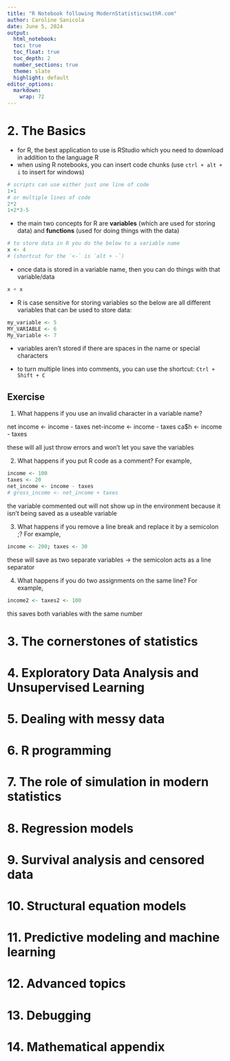 ```yaml
---
title: "R Notebook following ModernStatisticswithR.com"
author: Caroline Sanicola
date: June 5, 2024
output: 
  html_notebook:
  toc: true
  toc_float: true
  toc_depth: 2
  number_sections: true
  theme: slate
  highlight: default
editor_options: 
  markdown: 
    wrap: 72
---
```


# 2. The Basics
- for R, the best application to use is RStudio which you need to download in addition to the language R
- when using R notebooks, you can insert code chunks (use `ctrl + alt + i` to insert for windows)

```r
# scripts can use either just one line of code
1+1
# or multiple lines of code
2*2
1+2*3-5
```
- the main two concepts for R are **variables** (which are used for storing data) and **functions** (used for doing things with the data)
```r
# to store data in R you do the below to a variable name
x <- 4
# (shortcut for the `<-` is `alt + -`)
```
- once data is stored in a variable name, then you can do things with that variable/data
```r
x + x
```
- R is case sensitive for storing variables so the below are all different variables that can be used to store data:
```r
my_variable <- 5
MY_VARIABLE <- 6
My_Variable <- 7
```

- variables aren't stored if there are spaces in the name or special characters 

- to turn multiple lines into comments, you can use the shortcut: `Ctrl + Shift + C`

## Exercise
1. What happens if you use an invalid character in a variable name?

net income <- income - taxes
net-income <- income - taxes
ca$h <- income - taxes

these will all just throw errors and won't let you save the variables 

2. What happens if you put R code as a comment? For example,
```r
income <- 100
taxes <- 20
net_income <- income - taxes
# gross_income <- net_income + taxes
```
the variable commented out will not show up in the environment because it isn't being saved as a useable variable

3. What happens if you remove a line break and replace it by a semicolon ;? For example,
```r
income <- 200; taxes <- 30
```
these will save as two separate variables -> the semicolon acts as a line separator 

4. What happens if you do two assignments on the same line? For example,
```r
income2 <- taxes2 <- 100
```
this saves both variables with the same number 

























# 3. The cornerstones of statistics


# 4. Exploratory Data Analysis and Unsupervised Learning

# 5. Dealing with messy data 

# 6. R programming

# 7. The role of simulation in modern statistics

# 8. Regression models 

# 9. Survival analysis and censored data 

# 10. Structural equation models

# 11. Predictive modeling and machine learning

# 12. Advanced topics 

# 13. Debugging

# 14. Mathematical appendix

